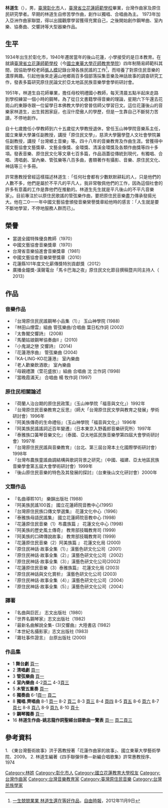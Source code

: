 {{multiple issues|
{{blpsources|time=2016-08-21T23:50:19+00:00}}
{{copyedit|time=2016-08-21T23:50:19+00:00}}
}}
{{Infobox writer
| name         = 林道生
| image        = [[File:林道生.png|缩略图]]
| imagesize    = 290px
| caption      = 
| pseudonym    = 
| birthname    = 林道生
| birthdate    = {{birth date and age|1934|7|21}}
| birthplace   = {{TWN-JPN}}[[台中州彰化市|台中州彰化市]] 
| deathdate    = 
| deathplace   = 
| occupation   = [[作家|作家]]、[[作曲家|作曲家]]|
| nationality  = {{ROC}}
| period       = 
| genre        = [[合唱曲|合唱曲]]、[[管絃樂曲|管絃樂曲]]、[[原住民文學|原住民文學]]
| subject      = 
| movement     = 
| notableworks = 《小鬼湖之戀交響詩》、《馬蘭姑娘鋼琴協奏曲》、《太魯閣交響詩》等
| spouse       = 
| partner      = 
| children     = 
| relatives    = 
| influences   = 
| influenced   = 
| awards       = [[台灣省音樂協進會音樂獎章|台灣省音樂協進會音樂獎章]]、[[中國文藝協會音樂獎章|中國文藝協會音樂獎章]]、[[中國文藝協會音樂獎章榮譽獎章|中國文藝協會音樂獎章榮譽獎章]]等
| signature    = 
| website      = 
}}

'''林道生'''（{{bd|1934年|}}），男，[[臺灣|臺灣]][[彰化市|彰化市]]人，[[臺灣省立花蓮師範學校|臺灣省立花蓮師範學校]]畢業，台灣作曲家及原住民研究學者。早期的林道生自修苦學作曲，創作以獨唱、合唱曲為主。 1973年加入亞洲作曲家聯盟，得以出國觀摩學習獲得充實自己，之後開始創作鋼琴曲、室內樂、協奏曲、交響詩等大型器樂作品。

== 生平 ==
1934年出生於彰化市，1940年遷居當年的後山花蓮，小學接受的是日本教育。在就讀[[臺灣省立花蓮師範學校|臺灣省立花蓮師範學校]]（今[[國立東華大學花師教育學院|國立東華大學花師教育學院]]）四年制簡易師範科其間，因協助學校老師[[張人模|張人模]]記錄台灣各族民謠的工作<ref>[http://news.ltn.com.tw/news/local/paper/629212 一生兢兢業業 林道生還在等好作品]，[[自由時報|自由時報]]，2012年11月9日</ref>，而培養了對原住民音樂的濃厚興趣。引起他後來走遍山地鄉兩百多個部落採集音樂及神話故事的調查研究工作，發表多篇研究原住民論文於亞太地區民族音樂學會學術研討會。

1951年，林道生自花師畢業，擔任母校明禮國小教師，每天清晨五點半起床走路到學校練習一個小時的鋼琴。為了從日文書籍學得音樂的理論，星期六下午還去花崗山的東靜寺跟一位留學日本佛教大學的曾普信師父學習日文。這位花蓮後山的音樂家林道生，出生貧困家庭，也沒什麼傲人的學歷，但是一生靠自己不斷努力苦讀，不停地創作。 

自十七歲擔任小學教師到六十五歲從大學教授退休，曾任玉山神學院音樂系主任，國立東華大學兼任副教授，講授「原住民文學」，慈濟大學醫學暨人文社會學院兼任副教授，講授「台灣鄉土音樂」等。四十八年的音樂教育及作曲生涯。曾獲得中國文藝協會文藝獎章、文藝金像獎、金環獎、清溪金環獎及各類作曲獎等四十多項。發表音樂、原住民文化等文章七百多篇，作品涵蓋從傳統到現代，有獨唱、合唱、清唱劇、室內樂、管弦樂等八百多曲，書類著作有攝影、音樂、原住民文化、神話等三十多冊。

許常惠教授曾經這樣描述林道生 :「任何社會都有少數默默耕耘的人，只是他們的人數不多，他們是屬於不平凡的平凡人，我非常敬佩他們的工作，因為這個社會的許多有意義的工作是靠他們在推動的。林道生先生就是平凡後山的不平凡音樂家」。目前專注於以原住民歌謠的管弦樂作曲，要把原住民音樂盡力傳承發揚光大。他在二0一一年中國文藝協會頒發音樂榮譽獎章給他時的感言：「人生就是要不斷地學習，不停地服務人群而已」。

== 榮譽 ==
* 當選全國特殊優良教師（1970）
* 中國文藝協會音樂獎章（1970）
* 台灣省音樂協進會音樂獎章（1981）
* 中國文藝協會音樂榮譽獎章（2010）
* 花蓮縣101年度文化薪傳獎特別貢獻獎（2012）
* 廣播金鐘獎-漢聲電台「馬卡巴海之夜」原住民文化節目撰稿暨共同主持人（ 2013）
== 作品 ==
=== 音樂作品 ===
* 『台灣原住民民謠鋼琴小品集（1）』  玉山神學院  (1988)
* 『林田山煙雲』組曲   管弦樂曲/合唱曲  葉日松作詞  (2002)
* 『太魯閣交響詩』  (2008)
* 『馬蘭姑娘鋼琴協奏曲II 』(2010)
* 『小鬼湖之戀 交響詩』 (2014)
* 『花蓮港序曲』 管弦樂曲 (2004)
* 『KA-LING-KO花蓮港』 室內樂曲
* 『老人歡樂飲酒歌』 室內樂曲
* 『母親禮讚（萱花盛放）』組曲 合唱曲  沈  立作詞  (1998)
* 『當晚霞滿天』 合唱曲 楊  牧作詞  (1997)

=== 原住民相關論述 ===
* 『荷蘭人治台期的原住民政策』（玉山神學院「福音與文化」）1992年
* 『台灣原住民音樂教育之反思』（師大「台灣原住民文學與教育之發展」學術研討會）1996年
* 『阿美族傳奇的生命禮俗』（玉山神學院「福音與文化」）1996年
* 『阿美族民謠謠詞近百年變遷』（日本東京入野義郎音樂研究所）1997年
* 『泰雅族口簧琴音樂文化』（泰國、亞太地區民族音樂學第四屆大會學術研討會）1997年
* 『台灣原住民民謠與音樂教育』（台北、第三屆台灣本土化國際學術研討會）1998年
* 『台灣布農族童謠曲調結構與歌詞背景之研究』（中國、福建、亞太地區民族音樂學會第五屆大會學術研討會）1999年
* 『後山原住民音樂的特色及其發展的探討』（台東後山文化研討會）2000年
=== 文類作品 ===
* 『名曲導聆101』  樂韻出版社 (1988)
* 『阿美族民謠100首』  國立花蓮師院音教中心(1995) 
* 『台灣原住民族口傳文學選集』  花蓮文化中心（1996）
* 『泰雅族母語民謠集』  國立花蓮師院音教中心 (1998)
* 『花蓮原住民音樂（1）布農族篇 』 花蓮文化中心 (1998)
* 『阿美族的歷史風土傳奇』  教育部技職教育司 (1999)
* 『阿美族的口碑傳說故事』  教育部技職教育司 (1999)
* 『花蓮原住民音樂（2）阿美族篇 』 花蓮文化局 (2000)
* 『原住民神話‧故事全集（1）』漢藝色研文化公司（2001）
* 『原住民神話‧故事全集（2）』漢藝色研文化公司（2002）
* 『原住民神話‧故事全集（3）』漢藝色研文化公司(2002)
* 『花蓮原住民音樂（3）泰雅族篇』  花蓮文化局 (2003)
* 『原住民神話與文化賞析』 漢藝色研文化公司 (2003)
* 『原住民神話‧故事全集（4）』漢藝色研文化公司（2004）
* 『原住民神話‧故事全集（5）』漢藝色研文化公司（2004）

=== 譯著 ===
* 『名曲與巨匠』  志文出版社（1980）
* 『世界名鋼琴家』志文出版社（1982)
* 『最新名曲解說全集- (3)交響曲』大陸書店 (1982)
* 『本世紀名攝影家』志文出版社 (1983)
* 『霧社事件證言』  台原出版社 (2000)
=== 作品集 ===
* 1 '''舞台劇''' [https://web.archive.org/web/20180907144650/http://www.lindawshen.com/1-%E8%88%9E%E5%8F%B0%E5%8A%87/1.%E8%88%9E%E5%8F%B0%E5%8A%87.jpg 頁一] 
* 2 '''清唱劇'''  [https://web.archive.org/web/20180907144755/http://www.lindawshen.com/2-%E6%B8%85%E5%94%B1%E5%8A%87/2.%E6%B8%85%E5%94%B1%E5%8A%87.jpg 頁一]
* 3 '''管弦樂曲'''  [https://web.archive.org/web/20180907182951/http://www.lindawshen.com/3-%E7%AE%A1%E5%BC%A6%E6%A8%82%E6%9B%B2/1.jpg 頁一]
* 4 '''室內樂曲'''  4-2[https://web.archive.org/web/20180908092758/http://www.lindawshen.com/4-%E5%AE%A4%E5%85%A7%E6%A8%82%E6%9B%B2/4.%E5%AE%A4%E5%85%A7%E6%A8%82%E6%9B%B2-2.jpg 頁二] 4-3[https://web.archive.org/web/20180908092803/http://www.lindawshen.com/4-%E5%AE%A4%E5%85%A7%E6%A8%82%E6%9B%B2/4.%E5%AE%A4%E5%85%A7%E6%A8%82%E6%9B%B2-3.jpg 頁三] 
* 5 '''木管五重奏'''  [https://web.archive.org/web/20180908092801/http://www.lindawshen.com/5-%E6%9C%A8%E7%AE%A1%E4%BA%94%E9%87%8D%E5%A5%8F/5.%E6%9C%A8%E7%AE%A1%E4%BA%94%E9%87%8D%E5%A5%8F.jpg 頁一]
* 6 '''獨奏曲''' 6-1[https://web.archive.org/web/20180908130649/http://www.lindawshen.com/6-%E7%8D%A8%E5%A5%8F%E6%9B%B2/6.%E7%8D%A8%E5%A5%8F%E6%9B%B2-1.jpg 頁一] [https://web.archive.org/web/20180908131007/http://www.lindawshen.com/6-%E7%8D%A8%E5%A5%8F%E6%9B%B2/6.%E7%8D%A8%E5%A5%8F%E6%9B%B2-2.jpg 頁二]  
* 8 '''獨唱.齊唱曲'''   8-1 [https://web.archive.org/web/20180907144720/http://www.lindawshen.com/8-%E7%8D%A8%E5%94%B1-%E9%BD%8A%E5%94%B1%E6%9B%B2/%E7%8D%A8%E5%94%B1.%E9%BD%8A%E5%94%B1%E6%9B%B2-1.jpg 頁一] 8-2 [https://web.archive.org/web/20180907182921/http://www.lindawshen.com/8-%E7%8D%A8%E5%94%B1-%E9%BD%8A%E5%94%B1%E6%9B%B2/%E7%8D%A8%E5%94%B1.%E9%BD%8A%E5%94%B1%E6%9B%B2-2.jpg 頁二] 8-3 [https://web.archive.org/web/20180907183009/http://www.lindawshen.com/8-%E7%8D%A8%E5%94%B1-%E9%BD%8A%E5%94%B1%E6%9B%B2/%E7%8D%A8%E5%94%B1.%E9%BD%8A%E5%94%B1%E6%9B%B2-3.jpg 頁三] 8-4 [https://web.archive.org/web/20180907183005/http://www.lindawshen.com/8-%E7%8D%A8%E5%94%B1-%E9%BD%8A%E5%94%B1%E6%9B%B2/%E7%8D%A8%E5%94%B1.%E9%BD%8A%E5%94%B1%E6%9B%B2-4.jpg 頁四] 8-5 [https://web.archive.org/web/20180907182909/http://www.lindawshen.com/8-%E7%8D%A8%E5%94%B1-%E9%BD%8A%E5%94%B1%E6%9B%B2/%E7%8D%A8%E5%94%B1.%E9%BD%8A%E5%94%B1%E6%9B%B2-5.jpg 頁五] 8-6 [https://web.archive.org/web/20180907144725/http://www.lindawshen.com/8-%E7%8D%A8%E5%94%B1-%E9%BD%8A%E5%94%B1%E6%9B%B2/%E7%8D%A8%E5%94%B1.%E9%BD%8A%E5%94%B1%E6%9B%B2-6.jpg 頁六] 8-7 [https://web.archive.org/web/20180907144654/http://www.lindawshen.com/8-%E7%8D%A8%E5%94%B1-%E9%BD%8A%E5%94%B1%E6%9B%B2/%E7%8D%A8%E5%94%B1.%E9%BD%8A%E5%94%B1%E6%9B%B2-7.jpg 頁七] 8-8 [https://web.archive.org/web/20180907144732/http://www.lindawshen.com/8-%E7%8D%A8%E5%94%B1-%E9%BD%8A%E5%94%B1%E6%9B%B2/%E7%8D%A8%E5%94%B1.%E9%BD%8A%E5%94%B1%E6%9B%B2-8.jpg 頁八] 8-9 [https://web.archive.org/web/20180907144646/http://www.lindawshen.com/8-%E7%8D%A8%E5%94%B1-%E9%BD%8A%E5%94%B1%E6%9B%B2/%E7%8D%A8%E5%94%B1.%E9%BD%8A%E5%94%B1%E6%9B%B2-9.jpg 頁九] 8-10 [https://web.archive.org/web/20180907144746/http://www.lindawshen.com/8-%E7%8D%A8%E5%94%B1-%E9%BD%8A%E5%94%B1%E6%9B%B2/%E7%8D%A8%E5%94%B1.%E9%BD%8A%E5%94%B1%E6%9B%B2-10.jpg 頁十] <br/> 
* 9 '''鋼琴獨奏'''  [https://web.archive.org/web/20180908130856/http://www.lindawshen.com/9-%E9%8B%BC%E7%90%B4%E7%8D%A8%E5%A5%8F/9.%E9%8B%BC%E7%90%B4%E7%8D%A8%E5%A5%8F.jpg 頁一]<br/>
* 16  '''林道生作曲-姚志龍作詞聖經台語歌曲一覽表'''   [https://web.archive.org/web/20180908130831/http://www.lindawshen.com/16-%E6%9E%97%E9%81%93%E7%94%9F%E4%BD%9C%E6%9B%B2-%E5%A7%9A%E5%BF%97%E9%BE%8D%E4%BD%9C%E8%A9%9E%E8%81%96%E7%B6%93%E5%8F%B0%E8%AA%9E%E6%AD%8C%E6%9B%B2%E4%B8%80%E8%A6%BD%E8%A1%A8/16-1.jpg 頁一] [https://web.archive.org/web/20180908130928/http://www.lindawshen.com/16-%E6%9E%97%E9%81%93%E7%94%9F%E4%BD%9C%E6%9B%B2-%E5%A7%9A%E5%BF%97%E9%BE%8D%E4%BD%9C%E8%A9%9E%E8%81%96%E7%B6%93%E5%8F%B0%E8%AA%9E%E6%AD%8C%E6%9B%B2%E4%B8%80%E8%A6%BD%E8%A1%A8/16-2.jpg 頁二][https://web.archive.org/web/20180908131001/http://www.lindawshen.com/16-%E6%9E%97%E9%81%93%E7%94%9F%E4%BD%9C%E6%9B%B2-%E5%A7%9A%E5%BF%97%E9%BE%8D%E4%BD%9C%E8%A9%9E%E8%81%96%E7%B6%93%E5%8F%B0%E8%AA%9E%E6%AD%8C%E6%9B%B2%E4%B8%80%E8%A6%BD%E8%A1%A8/16-3.jpg 頁三]

== 參考資料 ==
{{reflist}}
1. 《東台灣藝術故事》洪于茜教授著「花蓮作曲家的故事」、國立東華大學藝術學院、2009。
2.  林道生編著《四手聯彈伴奏—新編合唱歌集》許常惠教授序、1974

{{Authority control}}
{{DEFAULTSORT:Lin}}
[[Category:林姓|Category:林姓]]
[[Category:彰化市人|Category:彰化市人]]
[[Category:國立花蓮教育大學校友|Category:國立花蓮教育大學校友]]
[[Category:台灣作曲家|Category:台灣作曲家]]
[[Category:台灣音樂教育家|Category:台灣音樂教育家]]
[[Category:臺灣原住民音樂|Category:臺灣原住民音樂]]
[[Category:台灣民族學家|Category:台灣民族學家]]